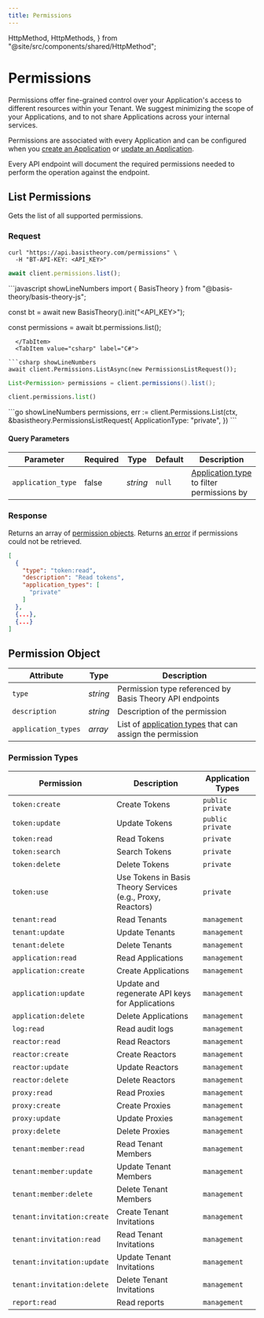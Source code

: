 ```yaml
---
title: Permissions
---
```



  HttpMethod,
  HttpMethods,
} from "@site/src/components/shared/HttpMethod";

# Permissions

Permissions offer fine-grained control over your Application's access to different resources within your Tenant.
We suggest minimizing the scope of your Applications, and to not share Applications across your internal services.

Permissions are associated with every Application and can be configured when
you [create an Application](/docs/api/applications#create-application)
or [update an Application](/docs/api/applications#update-application).

Every API endpoint will document the required permissions needed to perform the operation against the endpoint.

## List Permissions

Gets the list of all supported permissions.

<HttpMethod
  method={HttpMethods.GET}
  endpoint="https://api.basistheory.com/permissions"
/>

### Request

<Tabs className="bt-tabs" groupId="languages">
  <TabItem value="shell" label="cURL">

```shell showLineNumbers
curl "https://api.basistheory.com/permissions" \
  -H "BT-API-KEY: <API_KEY>"
```

  </TabItem>
  <TabItem value="node" label="Node">

```javascript showLineNumbers
await client.permissions.list();
```

  </TabItem>
  <TabItem value="javascript" label="JavaScript (legacy)">
```javascript showLineNumbers
import { BasisTheory } from "@basis-theory/basis-theory-js";

const bt = await new BasisTheory().init("<API_KEY>");

const permissions = await bt.permissions.list();
```
  </TabItem>
  <TabItem value="csharp" label="C#">

```csharp showLineNumbers
await client.Permissions.ListAsync(new PermissionsListRequest());
```

  </TabItem>
  <TabItem value="java" label="Java">

```java showLineNumbers
List<Permission> permissions = client.permissions().list();
```

  </TabItem>
  <TabItem value="python" label="Python">

```python showLineNumbers
client.permissions.list()
```

  </TabItem>
  <TabItem value="go" label="Go">
    ```go showLineNumbers
    permissions, err := client.Permissions.List(ctx, &basistheory.PermissionsListRequest{
        ApplicationType: "private",
    })
    ```
  </TabItem>
</Tabs>

#### Query Parameters

| Parameter          | Required | Type     | Default | Description                                                                           |
|--------------------|----------|----------|---------|---------------------------------------------------------------------------------------|
| `application_type` | false    | _string_ | `null`  | [Application type](/docs/api/applications#application-types) to filter permissions by |

### Response

Returns an array of [permission objects](#permission-object). Returns [an error](/docs/api/errors) if permissions
could not be retrieved.

```json showLineNumbers
[
  {
    "type": "token:read",
    "description": "Read tokens",
    "application_types": [
      "private"
    ]
  },
  {...},
  {...}
]
```

## Permission Object

| Attribute           | Type     | Description                                                                                          |
|---------------------|----------|------------------------------------------------------------------------------------------------------|
| `type`              | _string_ | Permission type referenced by Basis Theory API endpoints                                             |
| `description`       | _string_ | Description of the permission                                                                        |
| `application_types` | _array_  | List of [application types](/docs/api/applications#application-types) that can assign the permission |

### Permission Types

| Permission                 | Description                                                 | Application Types  |
|----------------------------|-------------------------------------------------------------|--------------------|
| `token:create`             | Create Tokens                                               | `public` `private` |
| `token:update`             | Update Tokens                                               | `public` `private` |
| `token:read`               | Read Tokens                                                 | `private`          |
| `token:search`             | Search Tokens                                               | `private`          |
| `token:delete`             | Delete Tokens                                               | `private`          |
| `token:use`                | Use Tokens in Basis Theory Services (e.g., Proxy, Reactors) | `private`          |
| `tenant:read`              | Read Tenants                                                | `management`       |
| `tenant:update`            | Update Tenants                                              | `management`       |
| `tenant:delete`            | Delete Tenants                                              | `management`       |
| `application:read`         | Read Applications                                           | `management`       |
| `application:create`       | Create Applications                                         | `management`       |
| `application:update`       | Update and regenerate API keys for Applications             | `management`       |
| `application:delete`       | Delete Applications                                         | `management`       |
| `log:read`                 | Read audit logs                                             | `management`       |
| `reactor:read`             | Read Reactors                                               | `management`       |
| `reactor:create`           | Create Reactors                                             | `management`       |
| `reactor:update`           | Update Reactors                                             | `management`       |
| `reactor:delete`           | Delete Reactors                                             | `management`       |
| `proxy:read`               | Read Proxies                                                | `management`       |
| `proxy:create`             | Create Proxies                                              | `management`       |
| `proxy:update`             | Update Proxies                                              | `management`       |
| `proxy:delete`             | Delete Proxies                                              | `management`       |
| `tenant:member:read`       | Read Tenant Members                                         | `management`       |
| `tenant:member:update`     | Update Tenant Members                                       | `management`       |
| `tenant:member:delete`     | Delete Tenant Members                                       | `management`       |
| `tenant:invitation:create` | Create Tenant Invitations                                   | `management`       |
| `tenant:invitation:read`   | Read Tenant Invitations                                     | `management`       |
| `tenant:invitation:update` | Update Tenant Invitations                                   | `management`       |
| `tenant:invitation:delete` | Delete Tenant Invitations                                   | `management`       |
| `report:read`              | Read reports                                                | `management`       |

